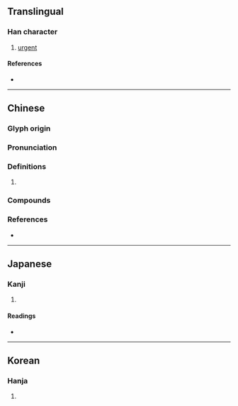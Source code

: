 {{character info/new}}
{{also|偬}}
==Translingual==

===Han character===
{{Han char|rn=9|rad=人|as=11|sn=13|four=27232|canj=OHWP|ids=⿰亻悤}}

# [[urgent]]

====References====
* {{Han ref|kx=0114.150|dkj=01011|dj=0242.230|hdz=10212.020|uh=50AF|ud=20655|bh=B6CD|bd=46797}}

----

==Chinese==
{{zh-forms|s=偬|t2=偬}}

===Glyph origin===
{{Han etym}}

===Pronunciation===
{{zh-pron
|m=zǒng
|c=zung2,zung3
|mc=
|oc=y
|cat=
}}

===Definitions===
{{zh-hanzi}}

# {{rfdef|zh}}

===Compounds===
{{zh-der|倥傯|兵馬倥傯|戎馬倥傯}}

===References===
* {{R:yue:mfccd}}

----

==Japanese==

===Kanji===
{{ja-kanji|grade=|rs=人11}}

# {{defn|lang=ja|sort=人11}}

====Readings====
* {{ja-readings|on=[[そう]] (sō)|kun=[[くるしむ]] (kurushimu)}}

----

==Korean==

===Hanja===
{{ko-hanja|hangeul=총|rv=chong|mr=ch'ong}}

# {{defn|lang=ko|sort=人11}}